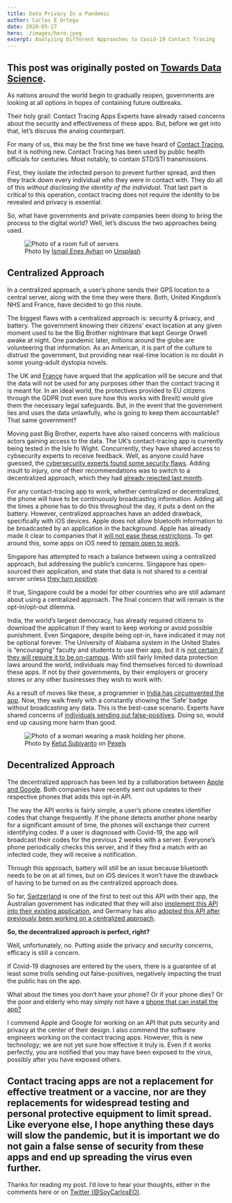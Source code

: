 ```yaml
---
title: Data Privacy In a Pandemic
author: Carlos E Ortega
date: 2020-05-27
hero: ./images/hero.jpeg
excerpt: Analyzing Different Approaches to Covid-19 Contact Tracing
---
```

This post was originally posted on [Towards Data Science](https://towardsdatascience.com/data-privacy-in-a-pandemic-901e828b850a).
---
As nations around the world begin to gradually reopen, governments are looking at all options in hopes of containing future outbreaks.

Their holy grail: Contact Tracing Apps
Experts have already raised concerns about the security and effectiveness of these apps. But, before we get into that, let’s discuss the analog counterpart.

For many of us, this may be the first time we have heard of [Contact Tracing](https://www.webmd.com/lung/news/20200504/what-is-contact-tracing-and-how-does-it-work#1), but it is nothing new. Contact Tracing has been used by public health officials for centuries. Most notably, to contain STD/STI transmissions.

First, they isolate the infected person to prevent further spread, and then they track down every individual who they were in contact with. They do all of this _without disclosing the identity of the individual_. That last part is critical to this operation, contact tracing does not require the identity to be revealed and privacy is essential.

So, what have governments and private companies been doing to bring the process to the digital world? Well, let’s discuss the two approaches being used.

<div className="Image__Small">
<figure>
  <img
    src="./images/servers.jpg"
    title="Photo by İsmail Enes Ayhan on Unsplash"
    alt="Photo of a room full of servers"
  />
  <figcaption>Photo by <a href="https://unsplash.com/@ismailenesayhan?utm_source=unsplash&utm_medium=referral&utm_content=creditCopyText" target="_blank">İsmail Enes Ayhan</a> on <a href="https://unsplash.com/s/photos/centralized-server?utm_source=unsplash&utm_medium=referral&utm_content=creditCopyText" target="_blank">Unsplash</a></figcaption>
</figure>
</div>

## Centralized Approach
In a centralized approach, a user’s phone sends their GPS location to a central server, along with the time they were there. Both, United Kingdom’s NHS and France, have decided to go this route.

The biggest flaws with a centralized approach is: security & privacy, and battery.
The government knowing their citizens’ exact location at any given moment used to be the Big Brother nightmare that kept George Orwell awake at night. One pandemic later, millions around the globe are volunteering that information. As an American, it is part of the culture to distrust the government, but providing near real-time location is no doubt in some young-adult dystopia novels.

The UK and [France](https://www.yahoo.com/entertainment/frances-data-protection-watchdog-reviews-162831836.html) have argued that the application will be secure and that the data will not be used for any purposes other than the contact tracing it is meant for. In an ideal world, the protectives provided to EU citizens through the GDPR (not even sure how this works with Brexit) would give them the necessary legal safeguards. But, in the event that the government lies and uses the data unlawfully, who is going to keep them accountable? That same government?

Moving past Big Brother, experts have also raised concerns with malicious actors gaining access to the data. The UK’s contact-tracing app is currently being tested in the Isle fo Wight. Concurrently, they have shared access to cybsecurity experts to receive feedback. Well, as anyone could have guessed, the [cybersecurity experts found some security flaws](https://www.businessinsider.com/cybersecurity-experts-find-security-flaws-in-nhs-contact-tracing-app-2020-5). Adding insult to injury, one of their recommendations was to switch to a decentralized approach, which they had [already rejected last month](https://news.yahoo.com/nhs-rejects-apple-google-coronavirus-150047833.html).

For any contact-tracing app to work, whether centralized or decentralized, the phone will have to be continuously broadcasting information. Adding all the times a phone has to do this throughout the day, it puts a dent on the battery. However, centralized approaches have an added drawback, specifically with iOS devices. Apple does not allow bluetooth information to be broadcasted by an application in the background. Apple has already made it clear to companies that it [will not ease these restrictions](https://www.bbc.com/news/technology-52366129). To get around this, some apps on iOS need to [remain open to work](https://www.theguardian.com/australia-news/2020/may/15/covid-safe-app-australia-how-download-does-it-work-australian-government-covidsafe-covid19-tracking-downloads).

Singapore has attempted to reach a balance between using a centralized approach, but addressing the public’s concerns. Singapore has open-sourced their application, and state that data is not shared to a central server unless [they turn positive](https://www.bloomberg.com/news/articles/2020-05-23/singapore-contract-trace-app-is-opt-in-as-long-as-possible-fm).

If true, Singapore could be a model for other countries who are still adamant about using a centralized approach. The final concern that will remain is the opt-in/opt-out dilemma.

India, the world’s largest democracy, has already required citizens to download the application if they want to keep working or avoid possible punishment. Even Singapore, despite being opt-in, have indicated it may not be optional forever. The University of Alabama system in the United States is “encouraging” faculty and students to use their app, but it is [not certain if they will require it to be on-campus](https://www.nytimes.com/reuters/2020/05/22/technology/22reuters-health-coronavirus-alabama-apps.html). With still fairly limited data protection laws around the world, individuals may find themselves forced to download these apps. If not by their governments, by their employers or grocery stores or any other businesses they wish to work with.

As a result of moves like these, a programmer in [India has circumvented the app](https://www.buzzfeednews.com/article/pranavdixit/india-aarogya-setu-hacked). Now, they walk freely with a constantly showing the ‘Safe’ badge without broadcasting any data. This is the best-case scenario. Experts have shared concerns of [individuals sending out false-positives](https://www.brookings.edu/techstream/inaccurate-and-insecure-why-contact-tracing-apps-could-be-a-disaster/). Doing so, would end up causing more harm than good.

<div className="Image__Small">
<figure>
  <img
    src="./images/servers.jpg"
    title="Photo by Ketut Subiyanto on Pexels"
    alt="Photo of a woman wearing a mask holding her phone."
  />
  <figcaption>Photo by <a href="https://www.pexels.com/es-es/@ketut-subiyanto?utm_content=attributionCopyText&utm_medium=referral&utm_source=pexels" target="_blank">Ketut Subiyanto</a> on <a href="https://www.pexels.com/es-es/foto/mujer-telefono-inteligente-vehiculo-efecto-desenfocado-4429299/?utm_content=attributionCopyText&utm_medium=referral&utm_source=pexels" target="_blank">Pexels</a></figcaption>
</figure>
</div>

## Decentralized Approach
The decentralized approach has been led by a collaboration between [Apple and Google](https://www.apple.com/newsroom/2020/04/apple-and-google-partner-on-covid-19-contact-tracing-technology/). Both companies have recently sent out updates to their respective phones that adds this opt-in API.

The way the API works is fairly simple, a user’s phone creates identifier codes that change frequently. If the phone detects another phone nearby for a significant amount of time, the phones will exchange their current identifying codes. If a user is diagnosed with Covid-19, the app will broadcast their codes for the previous 2 weeks with a server. Everyone’s phone periodically checks this server, and if they find a match with an infected code, they will receive a notification.

Through this approach, battery will still be an issue because bluetooth needs to be on at all times, but on iOS devices it won’t have the drawback of having to be turned on as the centralized approach does.

So far, [Switzerland](https://www.engadget.com/switzerland-swisscovid-coronavirus-contact-tracing-app-pilot-153813626.html?guccounter=1) is one of the first to test out this API with their app, the Australian government has indicated that they will also [implement this API into their existing application](https://www.theguardian.com/australia-news/2020/may/15/covid-safe-app-australia-how-download-does-it-work-australian-government-covidsafe-covid19-tracking-downloads), and Germany has also [adopted this API after previously been working on a centralized approach](https://news.yahoo.com/coronavirus-german-contact-tracing-app-174902502.html).

**So, the decentralized approach is perfect, right?**

Well, unfortunately, no. Putting aside the privacy and security concerns, efficacy is still a concern.

If Covid-19 diagnoses are entered by the users, there is a guarantee of at least some trolls sending out false-positives, negatively impacting the trust the public has on the app.

What about the times you don’t have your phone? Or if your phone dies? Or the poor and elderly who may simply not have a [phone that can install the app?](https://appleinsider.com/articles/20/05/13/nhs-admits-contact-tracing-app-wont-work-on-older-iphones)

I commend Apple and Google for working on an API that puts security and privacy at the center of their design. I also commend the software engineers working on the contact tracing apps. However, this is new technology; we are not yet sure how effective it truly is. Even if it works perfectly, you are notified that you may have been exposed to the virus, possibly after you have exposed others.

Contact tracing apps are not a replacement for effective treatment or a vaccine, nor are they replacements for widespread testing and personal protective equipment to limit spread. Like everyone else, I hope anything these days will slow the pandemic, but it is important we do not gain a false sense of security from these apps and end up spreading the virus even further.
---
Thanks for reading my post. I’d love to hear your thoughts, either in the comments here or on [Twitter (@SoyCarlosEO)](https://twitter.com/SoyCarlosEO).